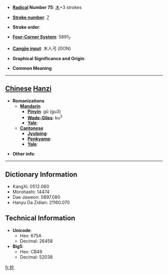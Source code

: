 * '''[[Wiktionary:Chinese radical index| Radical]] Number 75''': [[Wiktionary:Chinese radical index 木|木]]+3 strokes

* '''[[Wiktionary:Chinese total strokes index|Stroke number]]''': [[Wiktionary:Chinese total strokes index 7|7]]

* '''Stroke order''': 

* '''[[Wiktionary:Chinese four corner index|Four-Corner System]]''': 5891<sub>7</sub>

* '''[[Wiktionary:Chinese Cangjie index|Cangjie input]]''': 木人弓 (DON)

* '''Graphical Significance and Origin''': 

* '''Common Meaning'''

----

== [[Chinese]] [[Hanzi]] ==

* '''Romanizations'''
** '''[[Mandarin]]'''
*** '''[[Pinyin]]''': gǔ (gu3)
*** '''[[Wade-Giles]]''': ku<sup>3</sup>
*** '''[[Yale]]''': 
** '''[[Cantonese]]'''
*** '''[[Jyutping]]''':
*** '''[[Penkyamp]]''': 
*** '''[[Yale]]''': 

* '''Other info''': 

----

== Dictionary Information ==

* KangXi: 0512.060
* Morohashi: 14474
* Dae Jaweon: 0897.080
* Hanyu Da Zidian: 21160.070

== Technical Information ==

* '''Unicode''':
** Hex: 675A
** Decimal: 26458
* '''Big5''':
** Hex: CB46
** Decimal: 52038

[[fr:杚]]